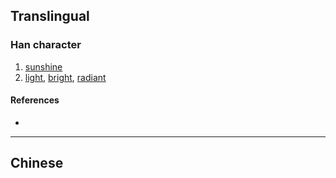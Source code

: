 {{also|暉}}
{{character info/new}}
==Translingual==

===Han character===
{{Han char|rn=72|rad=日|as=06|sn=10|four=|canj=ABKQ,XABKQ|ids=⿰日军}}

# [[sunshine]]
# [[light]], [[bright]], [[radiant]]

====References====
* {{Han ref|kx=0495.241|hdz=21509.081|uh=6656|ud=26198}}

----

==Chinese==
{{zh-see|暉}}